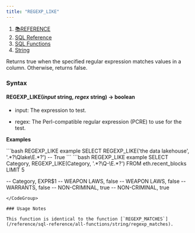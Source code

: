 ```yaml
---
title: "REGEXP_LIKE"
---
```


1. [📚REFERENCE](/reference)
2. [SQL Reference](/reference/sql-reference)
3. [SQL Functions](/reference/sql-reference/all-functions)
4. [String](/reference/sql-reference/all-functions/string)

Returns true when the specified regular expression matches values in a column. Otherwise, returns false.

### Syntax

#### REGEXP\_LIKE(*input* string, *regex* string) → boolean

* input: The expression to test.

* regex: The Perl-compatible regular expression (PCRE) to use for the test.

**Examples**

<CodeGroup>
  ```bash REGEXP_LIKE example
  SELECT REGEXP_LIKE('the data lakehouse', '.*?\Qlake\E.*?')
  -- True
  ```
</CodeGroup>

<CodeGroup>
  ```bash REGEXP_LIKE example
  SELECT Category, REGEXP_LIKE(Category, '.*?\Q-\E.*?') 
  FROM eth.recent_blocks 
  LIMIT 5

  -- Category, EXPR$1
  -- WEAPON LAWS, false
  -- WEAPON LAWS, false
  -- WARRANTS, false
  -- NON-CRIMINAL, true
  -- NON-CRIMINAL, true
  ```
</CodeGroup>

### Usage Notes

This function is identical to the function [`REGEXP_MATCHES`](/reference/sql-reference/all-functions/string/regexp_matches).
